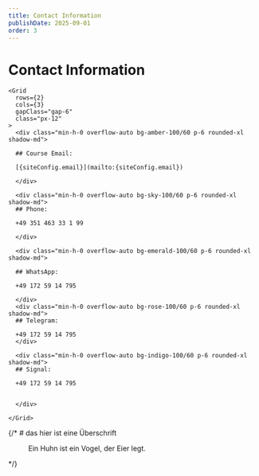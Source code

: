 ```yaml
---
title: Contact Information
publishDate: 2025-09-01
order: 3
---
```


# Contact Information


    <Grid
      rows={2}
      cols={3}
      gapClass="gap-6"
      class="px-12"
    >
      <div class="min-h-0 overflow-auto bg-amber-100/60 p-6 rounded-xl shadow-md">
      
      ## Course Email:

      [{siteConfig.email}](mailto:{siteConfig.email})

      </div>
      
      <div class="min-h-0 overflow-auto bg-sky-100/60 p-6 rounded-xl shadow-md">
      ## Phone:
      
      +49 351 463 33 1 99
      
      </div>
      
      <div class="min-h-0 overflow-auto bg-emerald-100/60 p-6 rounded-xl shadow-md">
      
      ## WhatsApp:

      +49 172 59 14 795

      </div>
      <div class="min-h-0 overflow-auto bg-rose-100/60 p-6 rounded-xl shadow-md">
      ## Telegram:

      +49 172 59 14 795
      </div>

      <div class="min-h-0 overflow-auto bg-indigo-100/60 p-6 rounded-xl shadow-md">
      ## Signal:

      +49 172 59 14 795
      
      
      </div>
      
    </Grid>
  
  
{/* # das hier ist eine Überschrift

<Figure
  src={chickenLight}
  srcDark={chickenDark}
  alt="Ein Huhn"
  boxed={true}
  fit="cover"
  class="max-w-[30%] bg-green-50 border-2 border-green-200 dark:bg-neutral-900 rounded-5xl shadow-lg"
  mediaClass="bg-yellow-40 dark:bg-neutral-900 rounded-5xl"
  imgClass="rounded-xl"
>
  Ein Huhn ist ein Vogel, der Eier legt.
</Figure> */}



